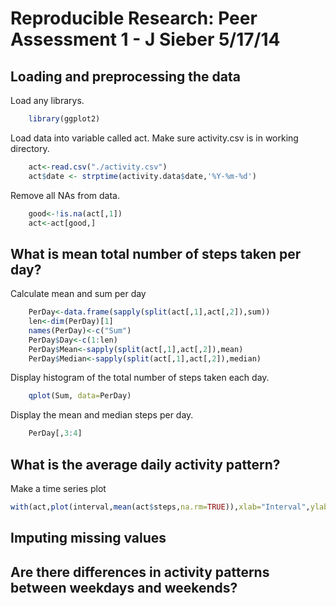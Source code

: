 # Reproducible Research: Peer Assessment 1 - J Sieber 5/17/14


## Loading and preprocessing the data

Load any librarys.
```r
    library(ggplot2)
```

Load data into variable called act.  Make sure activity.csv is in working directory.

```r
    act<-read.csv("./activity.csv")
    act$date <- strptime(activity.data$date,'%Y-%m-%d')
```

Remove all NAs from data.
```r
    good<-!is.na(act[,1])
    act<-act[good,]
```

## What is mean total number of steps taken per day?

Calculate mean and sum per day
```r
    PerDay<-data.frame(sapply(split(act[,1],act[,2]),sum))
    len<-dim(PerDay)[1]
    names(PerDay)<-c("Sum")
    PerDay$Day<-c(1:len)
    PerDay$Mean<-sapply(split(act[,1],act[,2]),mean)
    PerDay$Median<-sapply(split(act[,1],act[,2]),median)
```

Display histogram of the total number of steps taken each day.
```r

    qplot(Sum, data=PerDay)

```

Display the mean and median steps per day.
```r
    PerDay[,3:4]
```


## What is the average daily activity pattern?
Make a time series plot
```r
with(act,plot(interval,mean(act$steps,na.rm=TRUE)),xlab="Interval",ylab="Average Number of Steps",type="l",main="Average Number of Steps across all Days by Interval"))
```



## Imputing missing values



## Are there differences in activity patterns between weekdays and weekends?

```r

```



```r

```

